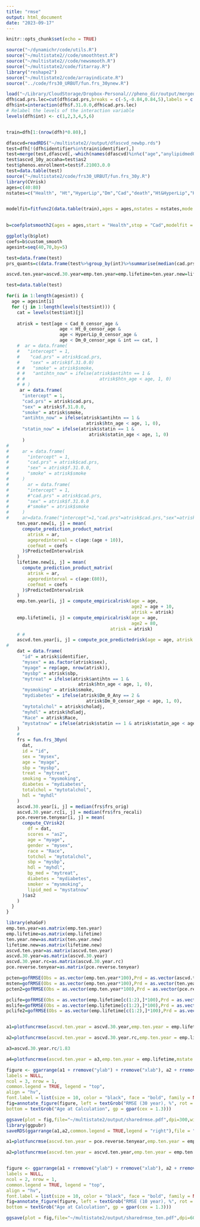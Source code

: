 ```yaml
---
title: "rmse"
output: html_document
date: "2023-09-17"
---
```


```r
knitr::opts_chunk$set(echo = TRUE)
```


```r
source("~/dynamichr/code/utils.R")
source("~/multistate2//code/smoothtest.R")
source("~/multistate2//code/newsmooth.R")
source("~/multistate2/code/fitarray.R")
library("reshape2")
source("~/multistate2/code/arrayindicate.R")
source("../code/frs30_URBUT/fun.frs_30ynew.R")

load("~/Library/CloudStorage/Dropbox-Personal///pheno_dir/output/merged_pheno_censor_final_withdrugs_smoke.rds")
dfh$cad.prs.lec=cut(dfh$cad.prs,breaks = c(-5,-0.84,0.84,5),labels = c("low","mid","high"))
dfh$int=interaction(dfh$f.31.0.0,dfh$cad.prs.lec)
# Relabel the levels of the interaction variable
levels(dfh$int) <- c(1,2,3,4,5,6)


train=dfh[1:(nrow(dfh)*0.80),]

dfascvd=readRDS("~/multistate2//output/dfascvd_newbp.rds")
test=dfh[!(dfh$identifier%in%train$identifier),]
test=merge(test,dfascvd[,-which(names(dfascvd)%in%c("age","anylipidmed0","bp_med2","smoke"))],by.x="identifier",by.y="sample_id")
test$ascvd_10y_accaha=test$as2
test$phenos.enrollment=test$f.21003.0.0
test=data.table(test)
source("~/multistate2/code/frs30_URBUT/fun.frs_30y.R")
library(CVrisk)
ages=c(40:80)
nstates=c("Health", "Ht","HyperLip","Dm","Cad","death","Ht&HyperLip","HyperLip&Dm","Ht&Dm","Ht&HyperLip&Dm")


modelfit=fitfunc2(data.table(train),ages = ages,nstates = nstates,mode = "binomial",covariates ="cad.prs+f.31.0.0+smoke+antihtn_now+statin_now")
                  

b=coefplotsmooth2(ages = ages,start = "Health",stop = "Cad",modelfit = modelfit,window_width = 20,span = 0.75,degree = 2)

ggplotly(b$plot)
coefs=b$custom_smooth
agesint=seq(40,70,by=5)

test=data.frame(test)
prs_quants=c(data.frame(test%>%group_by(int)%>%summarise(median(cad.prs),mean(cad.prs)))[c(2,4,6),3])

ascvd.ten.year=ascvd.30.year=emp.ten.year=emp.lifetime=ten.year.new=lifetime.new=pce.reverse.tenyear=ascvd.30.year.rc=data.frame()

test=data.table(test)

for(i in 1:length(agesint)) {
  age = agesint[i]
  for (j in 1:length(levels(test$int))) {
    cat = levels(test$int)[j]
    
    atrisk = test[age < Cad_0_censor_age &
                    age < Ht_0_censor_age &
                    age < HyperLip_0_censor_age &
                    age < Dm_0_censor_age & int == cat, ]
    #  ar = data.frame(
    #   "intercept" = 1,
    #    "cad.prs" = atrisk$cad.prs,
    #    "sex" = atrisk$f.31.0.0)
    # #   "smoke" = atrisk$smoke,
    # #   "antihtn_now" = ifelse(atrisk$antihtn == 1 &
    # #                            atrisk$htn_age < age, 1, 0)
    # # )
     ar = data.frame(
      "intercept" = 1,
      "cad.prs" = atrisk$cad.prs,
      "sex" = atrisk$f.31.0.0,
      "smoke" = atrisk$smoke,
      "antihtn_now" = ifelse(atrisk$antihtn == 1 &
                              atrisk$htn_age < age, 1, 0),
      "statin_now" = ifelse(atrisk$statin == 1 &
                               atrisk$statin_age < age, 1, 0)
      )
# 
#     ar = data.frame(
#       "intercept" = 1,
#       "cad.prs" = atrisk$cad.prs,
#       "sex" = atrisk$f.31.0.0,
#       "smoke" = atrisk$smoke
#     )
#       ar = data.frame(
#       "intercept" = 1,
#       #"cad.prs" = atrisk$cad.prs,
#       "sex" = atrisk$f.31.0.0
#       #"smoke" = atrisk$smoke
#     )
#     ar=data.frame("intercept"=1,"cad.prs"=atrisk$cad.prs,"sex"=atrisk$f.31.0.0)
    ten.year.new[i, j] = mean(
      compute_prediction_product_matrix(
        atrisk = ar,
        agepredinterval = c(age:(age + 10)),
        coefmat = coefs
      )$PredictedIntervalrisk
    )
    lifetime.new[i, j] = mean(
      compute_prediction_product_matrix(
        atrisk = ar,
        agepredinterval = c(age:(80)),
        coefmat = coefs
      )$PredictedIntervalrisk
    )
    emp.ten.year[i, j] = compute_empiricalrisk(age = age,
                                               age2 = age + 10,
                                               atrisk = atrisk)
    emp.lifetime[i, j] = compute_empiricalrisk(age = age,
                                               age2 = 80,
                                       atrisk = atrisk)
    # #
    ascvd.ten.year[i, j] = compute_pce_predictedrisk(age = age, atrisk = atrisk)## wtih people who are that age at enrollement
#
    dat = data.frame(
      "id" = atrisk$identifier,
      "mysex" = as.factor(atrisk$sex),
      "myage" = rep(age, nrow(atrisk)),
      "mysbp" = atrisk$sbp,
      "mytreat" = ifelse(atrisk$antihtn == 1 &
                           atrisk$htn_age < age, 1, 0),
      "mysmoking" = atrisk$smoke,
      "mydiabetes" = ifelse(atrisk$Dm_0_Any == 2 &
                              atrisk$Dm_0_censor_age < age, 1, 0),
      "mytotalchol" = atrisk$choladj,
      "myhdl" = atrisk$hdladj,
      "Race" = atrisk$Race,
      "mystatnow" = ifelse(atrisk$statin == 1 & atrisk$statin_age < age, 1, 0)
    )
    #
    frs = fun.frs_30yn(
      dat,
      id = "id",
      sex = "mysex",
      age = "myage",
      sbp = "mysbp",
      treat = "mytreat",
      smoking = "mysmoking",
      diabetes = "mydiabetes",
      totalchol = "mytotalchol",
      hdl = "myhdl"
    )
    ascvd.30.year[i, j] = median(frs$frs_orig)
    ascvd.30.year.rc[i, j] = median(frs$frs_recali)
    pce.reverse.tenyear[i, j] = mean(
      compute_CVrisk2(
        df = dat,
        scores = "as2",
        age = "myage",
        gender = "mysex",
        race = "Race",
        totchol = "mytotalchol",
        sbp = "mysbp",
        hdl = "myhdl",
        bp_med = "mytreat",
        diabetes = "mydiabetes",
        smoker = "mysmoking",
        lipid_med = "mystatnow"
      )$as2
    )
  }
}

library(ehaGoF)
emp.ten.year=as.matrix(emp.ten.year)
emp.lifetime=as.matrix(emp.lifetime)
ten.year.new=as.matrix(ten.year.new)
lifetime.new=as.matrix(lifetime.new)
ascvd.ten.year=as.matrix(ascvd.ten.year)
ascvd.30.year=as.matrix(ascvd.30.year)
ascvd.30.year.rc=as.matrix(ascvd.30.year.rc)
pce.reverse.tenyear=as.matrix(pce.reverse.tenyear)

pcten=gofRMSE(Obs = as.vector(emp.ten.year*100),Prd = as.vector(ascvd.ten.year))
msten=gofRMSE(Obs = as.vector(emp.ten.year*100),Prd = as.vector(ten.year.new*100))
pcten2=gofRMSE(Obs = as.vector(emp.ten.year*100),Prd = as.vector(pce.reverse.tenyear))

pclife=gofRMSE(Obs = as.vector(emp.lifetime[c(1:2),]*100),Prd = as.vector(ascvd.30.year[c(1:2),]))
mslife=gofRMSE(Obs = as.vector(emp.lifetime[c(1:2),]*100),Prd = as.vector(lifetime.new[c(1:2),]*100))
pclife2=gofRMSE(Obs = as.vector(emp.lifetime[c(1:2),]*100),Prd = as.vector(ascvd.30.year.rc[c(1:2),]))


a1=plotfuncrmse(ascvd.ten.year = ascvd.30.year,emp.ten.year = emp.lifetime,mstate.ten.year = lifetime.new)$m+ggtitle("FRS 30 year")+labs(y="RMSE %, 30 year")+ylim(c(0,0.60))

a2=plotfuncrmse(ascvd.ten.year = ascvd.30.year.rc,emp.ten.year = emp.lifetime,mstate.ten.year = lifetime.new)$m+ylim(c(0,0.60))+ggtitle("FRS, RC")+theme(axis.title.x=element_blank(),axis.title.y=element_blank(),axis.title = element_blank())

a3=ascvd.30.year.rc/1.83

a4=plotfuncrmse(ascvd.ten.year = a3,emp.ten.year = emp.lifetime,mstate.ten.year = lifetime.new)$m+ggtitle("FRS rc/div")+ylim(c(0,0.60))+theme(axis.title.x=element_blank(),axis.title.y=element_blank(),axis.title = element_blank())

figure <- ggarrange(a1 + rremove("ylab") + rremove("xlab"), a2 + rremove("ylab") + rremove("xlab"), a4 + rremove("ylab") + rremove("xlab"),
labels = NULL,
ncol = 3, nrow = 1,
common.legend = TRUE, legend = "top",
align = "hv",
font.label = list(size = 10, color = "black", face = "bold", family = NULL, position = "top"))
fig=annotate_figure(figure, left = textGrob("RMSE (30 year), %", rot = 90, vjust = 1, gp = gpar(cex = 1.3)),
bottom = textGrob("Age at Calculation", gp = gpar(cex = 1.3)))

ggsave(plot = fig,file="~/multistate2/output/sharedrmse.pdf",dpi=300,width=12,heigh=10,units="in")
library(ggpubr)
saveRDS(ggarrange(a1,a2,common.legend = TRUE,legend = "right"),file = "~/multistate2/output/sharedrmse.rds")

```

```r
a1=plotfuncrmse(ascvd.ten.year = pce.reverse.tenyear,emp.ten.year = emp.ten.year,mstate.ten.year = ten.year.new)$m+ylim(c(0,0.25))+labs(y="RMSE %, 10 year")

a2=plotfuncrmse(ascvd.ten.year = ascvd.ten.year,emp.ten.year = emp.ten.year,mstate.ten.year =ten.year.new)$m+ylim(c(0,0.25))+theme(axis.title.x=element_blank(),axis.title.y=element_blank(),axis.title = element_blank())


figure <- ggarrange(a1 + rremove("ylab") + rremove("xlab"), a2 + rremove("ylab") + rremove("xlab"),
labels = NULL,
ncol = 2, nrow = 1,
common.legend = TRUE, legend = "top",
align = "hv",
font.label = list(size = 10, color = "black", face = "bold", family = NULL, position = "top"))
fig=annotate_figure(figure, left = textGrob("RMSE (10 year), %", rot = 90, vjust = 1, gp = gpar(cex = 1.3)),
bottom = textGrob("Age at Calculation", gp = gpar(cex = 1.3)))

ggsave(plot = fig,file="~/multistate2/output/sharedrmse_ten.pdf",dpi=600,width=12,height = 9,units="in")


```



